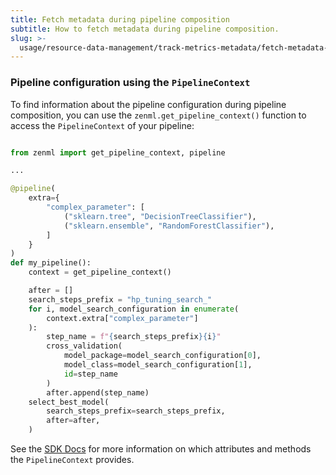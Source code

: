 ---
title: Fetch metadata during pipeline composition
subtitle: How to fetch metadata during pipeline composition.
slug: >-
  usage/resource-data-management/track-metrics-metadata/fetch-metadata-within-pipeline
---


### Pipeline configuration using the `PipelineContext`

To find information about the pipeline configuration during pipeline composition, you can use the `zenml.get_pipeline_context()` function to access the `PipelineContext` of your pipeline:

```py

from zenml import get_pipeline_context, pipeline

...

@pipeline(
    extra={
        "complex_parameter": [
            ("sklearn.tree", "DecisionTreeClassifier"),
            ("sklearn.ensemble", "RandomForestClassifier"),
        ]
    }
)
def my_pipeline():
    context = get_pipeline_context()

    after = []
    search_steps_prefix = "hp_tuning_search_"
    for i, model_search_configuration in enumerate(
        context.extra["complex_parameter"]
    ):
        step_name = f"{search_steps_prefix}{i}"
        cross_validation(
            model_package=model_search_configuration[0],
            model_class=model_search_configuration[1],
            id=step_name
        )
        after.append(step_name)
    select_best_model(
        search_steps_prefix=search_steps_prefix,
        after=after,
    )
```

See the [SDK Docs](https://sdkdocs.zenml.io/latest/core%5Fcode%5Fdocs/core-new/#zenml.new.pipelines.pipeline%5Fcontext.PipelineContext) for more information on which attributes and methods the `PipelineContext` provides.
